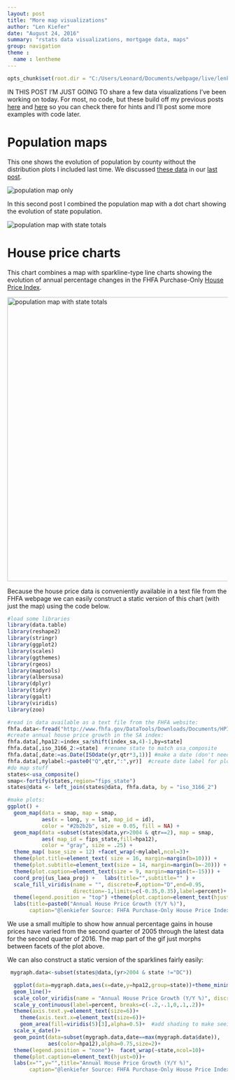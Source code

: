 ```yaml
---
layout: post
title: "More map visualizations"
author: "Len Kiefer"
date: "August 24, 2016"
summary: "rstats data visualizations, mortgage data, maps"
group: navigation
theme :
  name : lentheme
---
```


```r
opts_chunk$set(root.dir = "C:/Users/Leonard/Documents/webpage/live/lenkiefer.github.com/_Rmd")
```

IN THIS POST I'M JUST GOING TO share a few data visualizations I've been working on today. For most, no code, but  these build off my previous posts [here]({% post_url 2016-08-21-maps-mortgages-and-me %}) and [here]({% post_url 2016-08-23-US-pop-map-1790-2010 %}) so you can check there for hints and I'll post some more examples with code later.

# Population maps

This one shows the evolution of population by county without the distribution plots I included last time. We discussed [these data](http://conservancy.umn.edu/handle/11299/181605) in our [last post]({% post_url 2016-08-23-US-pop-map-1790-2010 %}).

<img src="{{ site.url }}/img/charts_aug_24_2016/pop gif3.gif" alt="population map only"/>

In this second post I combined the population map with a dot chart showing the evolution of state population.

<img src="{{ site.url }}/img/charts_aug_24_2016/pop gif4.gif" alt="population map with state totals"/>

# House price charts

This chart combines a map with sparkline-type line charts showing the evolution of annual percentage changes in the FHFA Purchase-Only [House Price Index](http://www.fhfa.gov/DataTools/Downloads/pages/house-price-index.aspx).

<img src="{{ site.url }}/img/charts_aug_24_2016/fhfa hpa2.gif" alt="population map with state totals" style="height: 650px;"/>

Because the house price data is conveniently available in a text file from the FHFA webpage we can easily construct a static version of this chart (with just the map) using the code below.

```r
#load some libraries
library(data.table)
library(reshape2)
library(stringr)
library(ggplot2)
library(scales)
library(ggthemes)
library(rgeos)
library(maptools)
library(albersusa)
library(dplyr)
library(tidyr)
library(ggalt)
library(viridis)
library(zoo)

#read in data available as a text file from the FHFA website:
fhfa.data<-fread("http://www.fhfa.gov/DataTools/Downloads/Documents/HPI/HPI_PO_state.txt")
#create annual house price growth in the SA index:
fhfa.data[,hpa12:=index_sa/shift(index_sa,4)-1,by=state]
fhfa.data[,iso_3166_2:=state]  #rename state to match usa_composite
fhfa.data[,date:=as.Date(ISOdate(yr,qtr*3,1))] #make a date (don't need it here)
fhfa.data[,mylabel:=paste0("Q",qtr,":",yr)]  #create date label for plot
#do map stuff
states<-usa_composite()
smap<-fortify(states,region="fips_state")
states@data <- left_join(states@data, fhfa.data, by = "iso_3166_2")

#make plots:
ggplot() +
  geom_map(data = smap, map = smap,
           aes(x = long, y = lat, map_id = id),
           color = "#2b2b2b", size = 0.05, fill = NA) +
  geom_map(data =subset(states@data,yr>2004 & qtr==2), map = smap,
           aes( map_id = fips_state,fill=hpa12),
           color = "gray", size = .25) +
  theme_map( base_size = 12) +facet_wrap(~mylabel,ncol=3)+
  theme(plot.title=element_text( size = 16, margin=margin(b=10))) +
  theme(plot.subtitle=element_text(size = 14, margin=margin(b=-20))) +
  theme(plot.caption=element_text(size = 9, margin=margin(t=-15))) +
  coord_proj(us_laea_proj) +   labs(title="",subtitle="" ) +
  scale_fill_viridis(name = "", discrete=F,option="D",end=0.95,
                     direction=-1,limits=c(-0.35,0.35),label=percent)+
  theme(legend.position = "top") +theme(plot.caption=element_text(hjust=0,vjust=1,margin=margin(t=10)))+
  labs(title=paste0("Annual House Price Growth (Y/Y %)"),
       caption="@lenkiefer Source: FHFA Purchase-Only House Price Index (SA)")
```

We use a small multiple to show how annual percentage gains in house prices have varied from the second quarter of 2005 through the latest data for the second quarter of 2016.  The map part of the gif just morphs between facets of the plot above.

We can also construct a static version of the sparklines fairly easily:

```r
 mygraph.data<-subset(states@data,(yr>2004 & state !="DC"))

  ggplot(data=mygraph.data,aes(x=date,y=hpa12,group=state))+theme_minimal()+
  geom_line()+  
  scale_color_viridis(name = "Annual House Price Growth (Y/Y %)", discrete=F,option="D",end=0.95)+
  scale_y_continuous(label=percent, breaks=c(-.2,-.1,0,.1,.2))+
  theme(axis.text.y=element_text(size=6))+
    theme(axis.text.x=element_text(size=6))+
    geom_area(fill=viridis(5)[3],alpha=0.5)+  #add shading to make seeing +/- Zero easier
  scale_x_date()+
  geom_point(data=subset(mygraph.data,date==max(mygraph.data$date)),
             aes(color=hpa12),alpha=0.75,size=2)+ 
  theme(legend.position = "none")+  facet_wrap(~state,ncol=10)+
  theme(plot.caption=element_text(hjust=0))+
  labs(x="",y="",title="Annual House Price Growth (Y/Y %)",
       caption="@lenkiefer Source: FHFA Purchase-Only House Price Index (SA)")

```